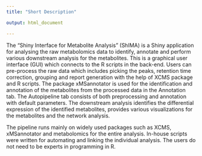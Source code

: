 ```yaml
---
title: "Short Description"

output: html_document

---
```


<span style="color:blue">

The “Shiny Interface for Metabolite Analysis” (ShIMA) is a Shiny application for analysing the raw metabolomics data to identify, annotate and perform various downstream analysis for the metabolites. This is a graphical user interface (GUI) which connects to the R scripts in the back-end. Users can pre-process the raw data which includes picking the peaks, retention time correction, grouping and report generation with the help of XCMS package and R scripts. The package xMSannotator is used for the identification and annotation of the metabolites from the processed data in the Annotation tab. The Autopipeline tab consists of both preprocessing and annotation with default parameters. The downstream analysis identifies the differential expression of the identified metabolites, provides various visualizations for the metabolites and the network analysis. 


The pipeline runs mainly on widely used packages such as XCMS, xMSannotator and metabolomics for the entire analysis. In-house scripts were written for automating and linking the individual analysis. The users do not need to be experts in programming in R.

</span>
